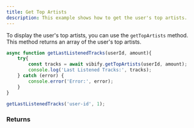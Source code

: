```yaml
---
title: Get Top Artists
description: This example shows how to get the user's top artists.
---
```



To display the user's top artists, you can use the `getTopArtists` method. This method returns an array of the user's top artists.

```js
async function getLastListenedTracks(userId, amount){
    try{
        const tracks = await vibify.getTopArtists(userId, amount);
        console.log('Last Listened Tracks:', tracks);
    } catch (error) {
        console.error('Error:', error);
    }
}

getLastListenedTracks('user-id', 1);
```

### Returns

<div data-pagefind-ignore>
    <Response data-pagefind-ignore />
</div>